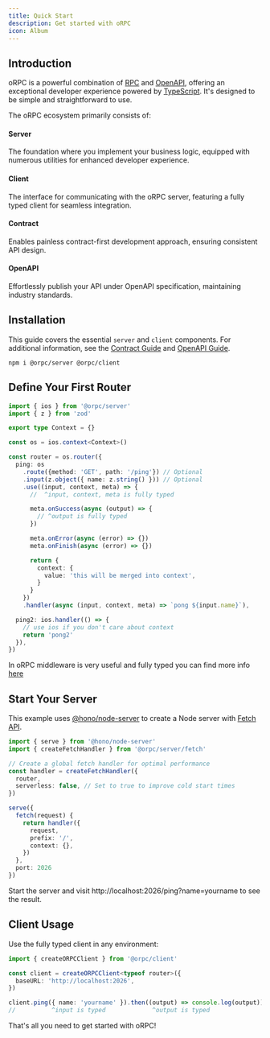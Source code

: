 ```yaml
---
title: Quick Start
description: Get started with oRPC
icon: Album
---
```



## Introduction

oRPC is a powerful combination of [RPC](https://en.wikipedia.org/wiki/Remote_procedure_call) and [OpenAPI](https://swagger.io/specification/),
offering an exceptional developer experience powered by [TypeScript](https://www.typescriptlang.org/). It's designed to be simple and straightforward to use.

The oRPC ecosystem primarily consists of:

<h4 className="inline-flex items-center gap-2">
  <CpuIcon className="text-purple-300 p-0.5 border rounded-lg" />
  <span>Server</span>
</h4>

The foundation where you implement your business logic, equipped with numerous utilities for enhanced developer experience.

<h4 className="inline-flex items-center gap-2">
  <Unplug className="text-blue-300 p-0.5 border rounded-lg" />
  <span>Client</span>
</h4>

The interface for communicating with the oRPC server, featuring a fully typed client for seamless integration.

<h4 className="inline-flex items-center gap-2">
  <ReceiptText className="text-green-300 p-0.5 border rounded-lg" />
  <span>Contract</span>
</h4>

Enables painless contract-first development approach, ensuring consistent API design.

<h4 className="inline-flex items-center gap-2">
  <Link2 className="text-rose-300 p-0.5 border rounded-lg" />
  <span>OpenAPI</span>
</h4>

Effortlessly publish your API under OpenAPI specification, maintaining industry standards.

## Installation
This guide covers the essential `server` and `client` components. For additional information, see the [Contract Guide](/docs/contract-first) and [OpenAPI Guide](/docs/openapi/generator).

```package-install
npm i @orpc/server @orpc/client
```

## Define Your First Router

```ts twoslash
import { ios } from '@orpc/server'
import { z } from 'zod'

export type Context = {}

const os = ios.context<Context>()

const router = os.router({
  ping: os
    .route({method: 'GET', path: '/ping'}) // Optional
    .input(z.object({ name: z.string() })) // Optional
    .use((input, context, meta) => {
      //  ^input, context, meta is fully typed

      meta.onSuccess(async (output) => {
        // ^output is fully typed
      })

      meta.onError(async (error) => {})
      meta.onFinish(async (error) => {})

      return {
        context: {
          value: 'this will be merged into context',
        }
      }
    })
    .handler(async (input, context, meta) => `pong ${input.name}`),

  ping2: ios.handler(() => {
    // use ios if you don't care about context
    return 'pong2'
  }),
})
```

In oRPC middleware is very useful and fully typed you can find more info [here](/docs/server/middleware)

## Start Your Server

This example uses [@hono/node-server](https://github.com/honojs/node-server) to create a Node server with [Fetch API](https://developer.mozilla.org/en-US/docs/Web/API/Fetch_API).

```ts
import { serve } from '@hono/node-server'
import { createFetchHandler } from '@orpc/server/fetch'

// Create a global fetch handler for optimal performance
const handler = createFetchHandler({
  router,
  serverless: false, // Set to true to improve cold start times
})

serve({
  fetch(request) {
    return handler({
      request,
      prefix: '/',
      context: {},
    })
  },
  port: 2026
})
```

Start the server and visit http://localhost:2026/ping?name=yourname to see the result.

## Client Usage

Use the fully typed client in any environment:

```ts
import { createORPCClient } from '@orpc/client'

const client = createORPCClient<typeof router>({
  baseURL: 'http://localhost:2026',
})

client.ping({ name: 'yourname' }).then((output) => console.log(output))
//          ^input is typed             ^output is typed
```

That's all you need to get started with oRPC!